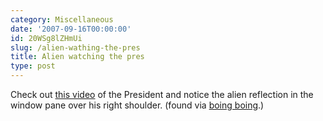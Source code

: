 ```yaml
---
category: Miscellaneous
date: '2007-09-16T00:00:00'
id: 20WSg8lZHmUi
slug: /alien-wathing-the-pres
title: Alien watching the pres
type: post
---
```


Check out
[this video](http://www.cnn.com/video/#/video/politics/2007/08/31/bush.sots.mortgages.cnn)
of the President and notice the alien reflection in the window pane
over his right shoulder. (found via
[boing boing](http://boingboing.net/).)